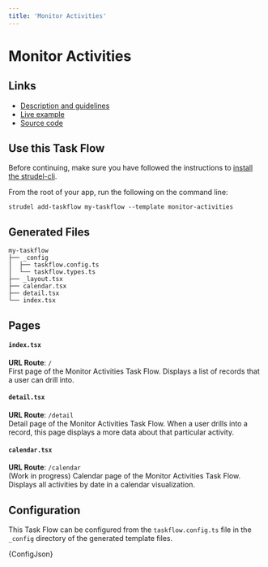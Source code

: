 ```yaml
---
title: 'Monitor Activities'
---
```



# Monitor Activities

## Links

- [Description and guidelines](https://strudel.science/design-system/task-flows/monitor-activities/)
- [Live example](https://strudel.science/strudel-kit/#/monitor-activities)
- [Source code](https://github.com/strudel-science/strudel-kit/tree/main/strudel-taskflows/src/pages/monitor-activities)

## Use this Task Flow

Before continuing, make sure you have followed the instructions to [install the strudel-cli](/strudel-kit/docs/getting-started/installation).

From the root of your app, run the following on the command line:

```
strudel add-taskflow my-taskflow --template monitor-activities
```

## Generated Files

```
my-taskflow
├── _config
│  ├── taskflow.config.ts
│  └── taskflow.types.ts
├── _layout.tsx
├── calendar.tsx
├── detail.tsx
└── index.tsx
```

## Pages

#### `index.tsx`

**URL Route**: `/`  
First page of the Monitor Activities Task Flow. Displays a list of records that a user can drill into.

#### `detail.tsx`

**URL Route**: `/detail`  
Detail page of the Monitor Activities Task Flow. When a user drills into a record, this page displays a more data about that particular activity.

#### `calendar.tsx`

**URL Route**: `/calendar`  
(Work in progress) Calendar page of the Monitor Activities Task Flow. Displays all activities by date in a calendar visualization.

## Configuration

This Task Flow can be configured from the `taskflow.config.ts` file in the `_config` directory of the generated template files.

<CodeBlock language="ts" title="taskflow.config.ts">
	{ConfigJson}
</CodeBlock>
